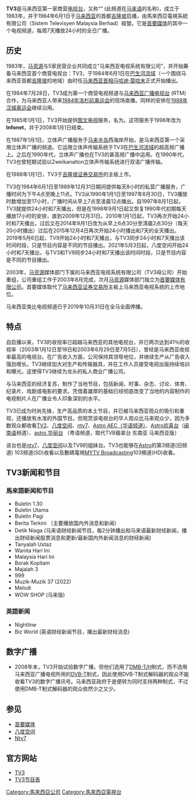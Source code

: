 {{Multiple issues|
{{Copy edit|time=2020-11-27T11:16:31+00:00}}
{{Notability Unreferenced|time=2020-11-27T11:16:31+00:00}}
{{Newsrelease|time=2020-11-27T11:16:31+00:00}}
}}
{{noteTA
|G1=IT
}}
{{頻道資訊
| 頻道名稱         = 馬來西亞電視系統有限公司<br/>（TV3）
| logofile         = TV3 (Malaysia).svg
| logosize          = 200px
| logoalt          = TV3 logo
| 所屬國家         = {{Flag icon|Malaysia}} [[馬來西亞|馬來西亞]]
| 所屬國家或地區   =[[馬來西亞|馬來西亞]]
| 播放地區         = [[馬來西亞|馬來西亞]]
| 開播日期         = 1984年6月1日
| 頻道語言         =马来语，英语，印尼语，印地语，韩语，中文（华语，粤语），泰语，西班牙语
| 頻道呼號         = 
| 頻道類別         =[[無線電視|無線電視]](有线电视)
| 視頻格式         = [[PAL制式|PAL]]  [[HDTV|HDTV]][[1080i|1080i]]
| 收視率           = 24%
| 收視率調查時間   = 2013
| 收視率資料來源   = 
| 頻道口號         =Keriangan sentiasa bersamamu di TV3
（The fun is always with you on TV3） 
| 擁有者           = [[首要媒体|首要媒体]]
| 持股者           = 
| 前頻道名稱       = 
| 被取代名稱       = 
| 前頻道呼號       = 
| 被取代呼號       = 
| 集團同類頻道     = [[NTV7|NTV7]]<br>[[八度空间_(电视台)|八度空间]]<br>[[TV9_(马来西亚)|TV9]]
| 重播服務頻道     = 
| 頻道官方網站     =
| 備註             = 
| 數位電視供應商01 = [[數位電視|數位]]
| 數位電視頻道數01 = 
| 數位電視供應商02 = [[MYTV_Broadcasting|myFreeview]]
| 數位電視頻道數02 = 103频道 (HD) 
| 衛星電視供應商01 = [[Astro控股私人有限公司|Astro]] 
| 衛星電視頻道數01 = 103频道 (SD)
| 衛星電視供應商02 = [[NJOI|NJOI]] 
| 衛星電視頻道數02 = 103频道 (SD) 
| 有線電視供應商01 = 
| 有線電視頻道數01 = 
| 寬頻電視供應商01 = [[Unifi_TV|Unifi TV]]
| 寬頻電視頻道數01 = 103频道 (HD) 
 
| 線上收看網站01   = 線上直播 (僅限馬來西亞)
| 線上收看網址01   = https://www.xtra.com.my/ms/livetv
|频道标志=File:TV3_(Malaysia).svg}}
{{Infobox Company
| company_name =馬來西亞電視系統有限公司
| company_name_en =Sistem Televisyen Malaysia Berhad
| location = {{Flag icon|Malaysia}}[[馬來西亞|馬來西亞]][[雪蘭莪|雪蘭莪]][[八打灵再也|八打灵再也]]47800 Psn Bandar Utama 南翼GB 2號
| telephone no = +603 7726 6333
| major_shareholder = [[首要媒体|首要媒體]]
}}

'''TV3'''是马来西亚第一家商营[[电视台|电视台]]，又称“{{lang|ms|TV Tiga}}” (此频道在[[马来语|马来语]]的名称)，成立于1983年，并于1984年6月1日于[[马来西亚|马来西亚]]的首都[[吉隆坡|吉隆坡]]启播，由馬來西亞電視系統有限公司（Sistem Televisyen Malaysia Berhad）經營。它是[[首要媒体|首要媒体]]的其中一个电视频道，每周7天播放24小时的全日广播。

==历史==
1983年，[[马资源|马资源]]与5家民营企业共同成立“马来西亚电视系统有限公司”，并开始筹备马来西亚首个商营电视台：TV3，于1984年6月1日在[[巴生河流域|巴生河流域]]（一个围绕马来西亚首都[[吉隆坡|吉隆坡]]的地域）由时任[[马来西亚首相|马来西亚首相]][[马哈迪·莫哈末|马哈迪·莫哈末]]正式开始播出。

在1984年7月28日，TV3成为第一个商营电视频道与[[马来西亚广播电视台|马来西亚广播电视台]] (RTM) 合作，为马来西亚人带来[[1984年夏季奥林匹克运动会|1984年洛杉矶奥运会]]的现场直播。同样的安排在[[1988年夏季奥林匹克运动会|1988年汉城奥运会]]继续沿用。

在1985年1月1日，TV3开始提供[[電視資訊|图文电视]]服务，名为{{tsl|en|Infonet|Beriteks}}。这项服务于1996年改为'''Infonet'''，并于2008年1月1日结束。

在1987年1月1日，立体声广播服务于[[马来半岛|马来半岛]]西海岸开始，是马来西亚第一个采用立体声广播的频道。它运用{{tsl|en|Zweikanalton|Zweikanalton}}立体声传输系统于TV3在[[巴生河流域|巴生河流域]]的超高频广播上。之后在1990年代，立体声广播也在TV3的甚高频广播中运用。在1990年代，TV3也曾短期试验以Zweikanalton立体声传输系统进行双语广播传输。

在1988年1月1日，TV3于[[吉隆坡证券交易所|吉隆坡证券交易所]]的主板上市。

TV3在1984年6月1日至1989年12月31日期间提供每天8小时的私营广播服务，广播时间为下午4点至晚上11点。TV3从1990年1月1日至1997年8月30日，TV3播放时数增加至17小时，广播时间从早上7点至凌晨12点播出。自1997年8月1日起，TV3就提供24小时和7天播出，但是在1998年9月1日起又恢复1990年代初期每天播放17小时的安排，直到2009年12月31日。2010年1月1日起，TV3再次开始24小时和7天播出，过后又在2014年9月1日改为从早上6点30分至清晨2点30分（每天20小时播出）过后在2015年12月4日再次开始24小时播出和7天的全天播出。2019年5月6日起，TV9开始24小时和7天播出，与TV3同步24小时和7天播出该时间时段，只是节目内容是不同的节目播出。2021年5月3日起，八度空间开始24小时和7天播出，与TV3和TV9同步24小时和7天播出该时间时段，只是节目内容是不同的节目播出。

2003年，[[马资源|马资源]]媒体部门下属的马来西亚电视系统有限公司（TV3母公司）开始重组，公司重组工作于2003年8月完成，次月[[马资源|马资源]]媒体部门独立为[[首要媒体|首要媒体有限公司]]。首要媒体取代了[[马来西亚股票交易所|马来西亚证券交易所]]主板上马来西亚电视系统的上市地位。

马来西亚类比电视频道已于2019年10月31日在全马全面停播。

==特点==
自启播以来，TV3的收视率已超越马来西亚的其他电视台，并已两次达到41％的收视率（2003年1月12日至18日和2003年6月29日至7月5日），曾经是马来西亚收视率最高的电视台。在广告收入方面，公司保持其领导地位，并继续生产从广告收入强劲增长。TV3继续加大对生产和传输器具，并在工作人员接受电视出版持续培训和曝光。这使得TV3继续为龙头的私人商业广播公司。
 
与马来西亚的经济复苏，制作了当地节目，包括新闻、时事、杂志、讨论、体育、纪录片、戏剧或电影的要求。凭借着雄厚的基础已经彻底改变了当地的内容制作的电视制片人在广播业令人印象深刻的水平。

TV3已成为时尚先锋，生产高品质的本土节目，并已被马来西亚观众的吸引和重视，还播放有水准的外国节目。但观赏该电视台的华人观众比马来观众少，因为多数观众都收看[[TV2_(馬來西亞)|TV2]]、[[八度空间_(电视台)|八度空间]]、[[ntv7|ntv7]]、[[Astro_AEC|Astro AEC（华语频道）]]、[[Astro欢喜台|Astro欢喜台]]（[[闽南语|闽南语]]频道）、[[Astro華麗台|astro 华丽台]] （粤语频道，取代TVB翡翠台 东南亚 马来西亚版）

该台也是[[ntv7|ntv7]]、[[八度空间_(电视台)|八度空间]]以及TV9的姐妹台。TV3也能够在[[寰宇电视|Astro]]的第3频道(旧频道) 103频道(SD)收看以及數碼電視[[MYTV_Broadcasting|MYTV Broadcasting]]103頻道(HD)收看。

== TV3新闻和节目 ==
=== 馬來語新闻和节目 ===
* Buletin 1.30 
* Buletin Utama 
* Buletin Pagi 
* Berita Terkini （主要播放国内外消息和新闻）
* Detik Niaga (马来语财经新闻节目，每2分钟播出和马来语最新财经新闻，播出财经新闻股票消息和更新/最新国内外新闻消息的财经新闻)
* Tanyalah Ustaz 
* Wanita Hari Ini
* Malaysia Hari Ini
* Borak Kopitam 
* Majalah 3 
* 999 
* Muzik-Muzik 37 (2022) 
* Melodi 
* WOW SHOP (马来版)

=== 英語新闻 ===
* Nightline 
* Biz World (英语财经新闻节目，播出最新财经消息)

==数字广播==
*2008年末，TV3开始试验数字广播，但他们选用了[[DMB-T/H|DMB-T/H]]制式，而不选用马来西亚广播电视所用的[[DVB-T|DVB-T]]制式，因此使用DVB-T制式解码器的观众不能收看TV3的数字广播讯号。马来西亚政府于是便转为同时支持两种制式，不过使用DMB-T制式解码器的观众依然少之又少。

==参见==
*[[首要媒体|首要媒体]]
*[[八度空间_(电视台)|八度空间]]
* [[Ntv7|Ntv7]]

==官方网站==
*[https://web.archive.org/web/20150705180757/http://www.tv3.com.my/ TV3]
* [http://www.mediaprimaomnia.my/ratecard.html#tv TV3节目表]

{{马来西亚电视台}}
{{首要媒體集團}}

{{Television in Malaysia}}

{{Television in Malaysia}}

[[Category:馬來西亞公司|Category:馬來西亞公司]]
[[Category:馬來西亞電視台|Category:馬來西亞電視台]]